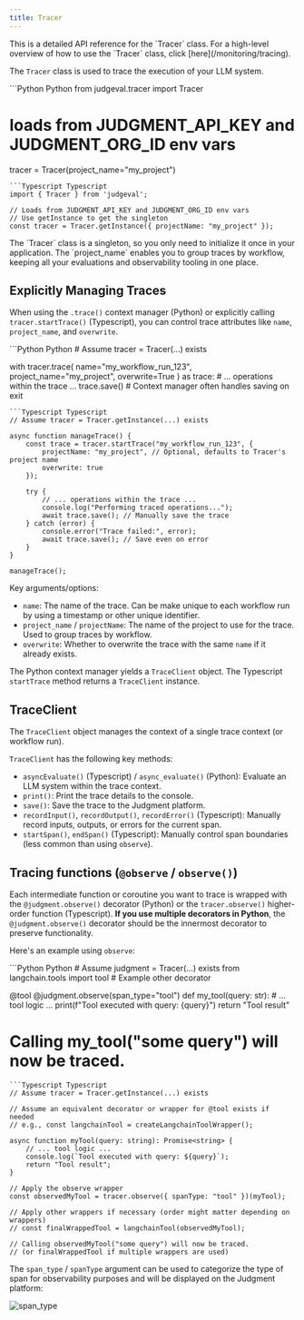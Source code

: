```yaml
---
title: Tracer
---
```


<Note>
This is a detailed API reference for the `Tracer` class. For a high-level overview of how to use the `Tracer` class, 
click [here](/monitoring/tracing).
</Note>

The `Tracer` class is used to trace the execution of your LLM system.

<CodeGroup>
```Python Python
from judgeval.tracer import Tracer

# loads from JUDGMENT_API_KEY and JUDGMENT_ORG_ID env vars
tracer = Tracer(project_name="my_project")
```
```Typescript Typescript
import { Tracer } from 'judgeval';

// Loads from JUDGMENT_API_KEY and JUDGMENT_ORG_ID env vars
// Use getInstance to get the singleton
const tracer = Tracer.getInstance({ projectName: "my_project" }); 
```
</CodeGroup>

<Note>
The `Tracer` class is a singleton, so you only need to initialize it once in your application. 
The `project_name` enables you to group traces by workflow, keeping all your evaluations and 
observability tooling in one place.
</Note>

## Explicitly Managing Traces

When using the `.trace()` context manager (Python) or explicitly calling `tracer.startTrace()` (Typescript), you can control trace attributes like `name`, `project_name`, and `overwrite`.

<CodeGroup>
```Python Python
# Assume tracer = Tracer(...) exists

with tracer.trace(
    name="my_workflow_run_123", 
    project_name="my_project", 
    overwrite=True
    ) as trace: 
    # ... operations within the trace ...
    trace.save() # Context manager often handles saving on exit
```
```Typescript Typescript
// Assume tracer = Tracer.getInstance(...) exists

async function manageTrace() {
    const trace = tracer.startTrace("my_workflow_run_123", {
        projectName: "my_project", // Optional, defaults to Tracer's project name
        overwrite: true
    });

    try {
        // ... operations within the trace ...
        console.log("Performing traced operations...");
        await trace.save(); // Manually save the trace
    } catch (error) {
        console.error("Trace failed:", error);
        await trace.save(); // Save even on error
    }
}

manageTrace();
```
</CodeGroup>

Key arguments/options:
- `name`: The name of the trace. Can be make unique to each workflow run by using a timestamp or other unique identifier.
- `project_name` / `projectName`: The name of the project to use for the trace. Used to group traces by workflow.
- `overwrite`: Whether to overwrite the trace with the same `name` if it already exists.

The Python context manager yields a `TraceClient` object. The Typescript `startTrace` method returns a `TraceClient` instance.


## TraceClient

The `TraceClient` object manages the context of a single trace context (or workflow run).

`TraceClient` has the following key methods:
- `asyncEvaluate()` (Typescript) / `async_evaluate()` (Python): Evaluate an LLM system within the trace context.
- `print()`: Print the trace details to the console.
- `save()`: Save the trace to the Judgment platform.
- `recordInput()`, `recordOutput()`, `recordError()` (Typescript): Manually record inputs, outputs, or errors for the current span.
- `startSpan()`, `endSpan()` (Typescript): Manually control span boundaries (less common than using `observe`).


## Tracing functions (`@observe` / `observe()`)

Each intermediate function or coroutine you want to trace is wrapped with the `@judgment.observe()` decorator (Python) or the `tracer.observe()` higher-order function (Typescript). 
**If you use multiple decorators in Python**, the `@judgment.observe()` decorator should be the innermost decorator to preserve functionality.

Here's an example using `observe`:

<CodeGroup>
```Python Python
# Assume judgment = Tracer(...) exists
from langchain.tools import tool # Example other decorator

@tool
@judgment.observe(span_type="tool")
def my_tool(query: str):
    # ... tool logic ...
    print(f"Tool executed with query: {query}")
    return "Tool result"

# Calling my_tool("some query") will now be traced.
```
```Typescript Typescript
// Assume tracer = Tracer.getInstance(...) exists

// Assume an equivalent decorator or wrapper for @tool exists if needed
// e.g., const langchainTool = createLangchainToolWrapper();

async function myTool(query: string): Promise<string> {
    // ... tool logic ...
    console.log(`Tool executed with query: ${query}`);
    return "Tool result";
}

// Apply the observe wrapper
const observedMyTool = tracer.observe({ spanType: "tool" })(myTool);

// Apply other wrappers if necessary (order might matter depending on wrappers)
// const finalWrappedTool = langchainTool(observedMyTool); 

// Calling observedMyTool("some query") will now be traced.
// (or finalWrappedTool if multiple wrappers are used)
```
</CodeGroup>

The `span_type` / `spanType` argument can be used to categorize the type of span for observability purposes and will be displayed 
on the Judgment platform:

![span_type](/images/basic_trace_example.png)